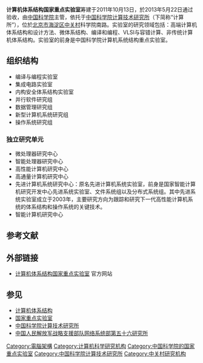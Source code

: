 {{unreferenced|time=2018-03-03T18:05:52+00:00}}
'''计算机体系结构国家重点实验室'''筹建于2011年10月13日，於2013年5月22日通过验收，由[[中国科学院|中国科学院]]主管，依托于[[中国科学院计算技术研究所|中国科学院计算技术研究所]]（下简称“计算所”），位於[[北京市|北京市]][[海淀区|海淀区]][[中关村|中关村]]科学院南路。实验室的研究领域包括：高端计算机体系结构和设计方法、微体系结构、编译和编程、VLSI与容错计算、非传统计算机体系结构。实验室的前身是中国科学院计算机系统结构重点实验室。

==组织结构==
*编译与编程实验室
*集成电路实验室
*内构安全体系结构实验室
*并行软件研究组
*数据管理研究组
*新型计算机系统研究组
*操作系统研究组

===独立研究单元===
*微处理器研究中心
*智能处理器研究中心
*高性能计算机研究中心
*高通量计算机研究中心
*先进计算机系统研究中心：原名先进计算机系统实验室，前身是国家智能计算机研究开发中心先进系统实验室、文件系统组以及分布式系统组。其中先进系统实验室成立于2003年，主要研究方向为跟踪和研究下一代高性能计算机系统的体系结构和操作系统的关键技术。
*智能计算机研究中心

== 参考文献 ==
{{Reflist}}

== 外部链接 ==
* [http://www.carch.ac.cn 计算机体系结构国家重点实验室]{{Wayback|url=http://www.carch.ac.cn/ |date=20200521170023 }} 官方网站

== 参见 ==
{{Portal box|中华人民共和国|计算机科学|北京}}
* [[计算机体系结构|计算机体系结构]]
* [[国家重点实验室|国家重点实验室]]
* [[中国科学院计算技术研究所|中国科学院计算技术研究所]]
* [[中国人民解放军战略支援部队网络系统部第五十六研究所|中国人民解放军战略支援部队网络系统部第五十六研究所]]

[[Category:電腦架構|Category:電腦架構]]
[[Category:计算机科学研究机构|Category:计算机科学研究机构]]
[[Category:中国科学院的国家重点实验室|Category:中国科学院的国家重点实验室]]
[[Category:中国科学院计算技术研究所|Category:中国科学院计算技术研究所]]
[[Category:中关村研究机构|Category:中关村研究机构]]

{{China-org-stub}}